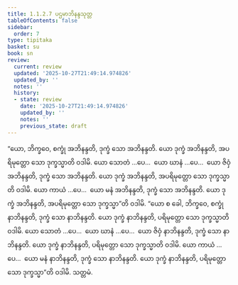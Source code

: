 ```yaml
---
title: 1.1.2.7 ပဌမာဘိနန္ဒသုတ္တ
tableOfContents: false
sidebar:
  order: 7
type: tipitaka
basket: su
book: sn
review:
  current: review
  updated: '2025-10-27T21:49:14.974826'
  updated_by: ''
  notes: ''
  history:
  - state: review
    date: '2025-10-27T21:49:14.974826'
    updated_by: ''
    notes: ''
    previous_state: draft
---
```



<ReviewStatus review={frontmatter.review} showDetails={true} />

<HypothesisAnnotation frontmatter={frontmatter} />

<DynamicBreadcrumb />

<Division number="19" book="sn" e="ch" v="18" p="282">

<Paragraph number="48" book="sn">
“ယော, ဘိက္ခဝေ, စက္ခုံ အဘိနန္ဒတိ, ဒုက္ခံ သော အဘိနန္ဒတိ. ယော ဒုက္ခံ အဘိနန္ဒတိ, အပရိမုတ္တော သော ဒုက္ခသ္မာတိ ဝဒါမိ. ယော သောတံ …ပေ…  ယော ဃာနံ …ပေ…  ယော ဇိဝှံ အဘိနန္ဒတိ, ဒုက္ခံ သော အဘိနန္ဒတိ. ယော ဒုက္ခံ အဘိနန္ဒတိ, အပရိမုတ္တော သော ဒုက္ခသ္မာတိ ဝဒါမိ. ယော ကာယံ …ပေ…  ယော မနံ အဘိနန္ဒတိ, ဒုက္ခံ သော အဘိနန္ဒတိ. ယော ဒုက္ခံ အဘိနန္ဒတိ, အပရိမုတ္တော သော ဒုက္ခသ္မာ”တိ ဝဒါမိ.
</Paragraph>

<Paragraph number="49" book="sn">
“ယော စ ခေါ, ဘိက္ခဝေ, စက္ခုံ နာဘိနန္ဒတိ, ဒုက္ခံ သော နာဘိနန္ဒတိ. ယော ဒုက္ခံ နာဘိနန္ဒတိ, ပရိမုတ္တော သော ဒုက္ခသ္မာတိ ဝဒါမိ. ယော သောတံ …ပေ…  ယော ဃာနံ …ပေ…  ယော ဇိဝှံ နာဘိနန္ဒတိ, ဒုက္ခံ သော နာဘိနန္ဒတိ. ယော ဒုက္ခံ နာဘိနန္ဒတိ, ပရိမုတ္တော သော ဒုက္ခသ္မာတိ ဝဒါမိ. ယော ကာယံ …ပေ…  ယော မနံ နာဘိနန္ဒတိ, ဒုက္ခံ သော နာဘိနန္ဒတိ. ယော ဒုက္ခံ နာဘိနန္ဒတိ, ပရိမုတ္တော သော ဒုက္ခသ္မာ”တိ ဝဒါမိ.

</Paragraph>
</Division>

<Paragraph number="50" type="center" book="sn">
သတ္တမံ.
</Paragraph>